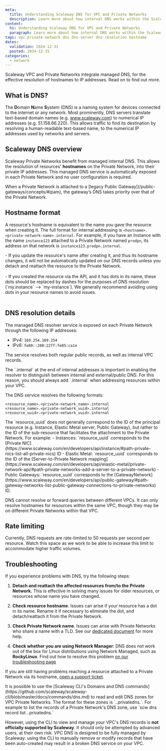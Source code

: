 ```yaml
---
meta:
  title: Understanding Scaleway DNS for VPC and Private Networks
  description: Learn more about how internal DNS works within the Scaleway ecosystem, and how to ensure your infrastructure is using DNS efficiently.
content:
  h1: Understanding Scaleway DNS for VPC and Private Networks
  paragraph: Learn more about how internal DNS works within the Scaleway ecosystem, and how to ensure your infrastructure is using DNS efficiently.
tags: vpc private-network dns dns-server dns-resolution hostname
dates:
  validation: 2024-12-31
  posted: 2024-12-31
categories:
  - network
---
```


Scaleway VPC and Private Networks integrate managed DNS, for the effective resolution of hostnames to IP addresses. Read on to find out more.

## What is DNS?

The **D**omain **N**ame **S**ystem (DNS) is a naming system for devices connected to the internet or any network. Most prominently, DNS servers translate text-based domain names (e.g. www.scaleway.com) to numerical IP addresses (e.g. 51.158.66.220). This allows traffic to find its destination by resolving a human-readable text-based name, to the numerical IP addresses used by networks and servers.

## Scaleway DNS overview

Scaleway Private Networks benefit from managed internal DNS. This allows the resolution of resources' **hostnames** on the Private Network, into their private IP addresses. This managed DNS service is automatically exposed in each Private Network and no user configuration is required.

<Message type="note">
When a Private Network is attached to a [legacy Public Gateway](/public-gateways/concepts/#ipam), the gateway’s DNS takes priority over that of the Private Network.
</Message>

## Hostname format

A resource's hostname is equivalent to the name you gave the resource when creating it. The full format for internal addressing is `<hostname>.<private-network-name>.internal`. For example, if you have an Instance with the name `instance123` attached to a Private Network named `prodpn`, its address on that network is `instance123.prodpn.internal`.

<Message type="tip">
- If you update the resource's name after creating it, and thus its hostname changes, it will not be automatically updated on our DNS records unless you detach and reattach the resource to the Private Network. <br/><br/>
- If you created the resource via the API, and it has dots in its name, these dots should be replaced by dashes for the purposes of DNS resolution (`my.instance` --> `my-instance`). We generally recommend avoiding using dots in your resource names to avoid issues.<br/><br/>
</Message>

## DNS resolution details

The managed DNS resolver service is exposed on each Private Network through the following IP addresses:

- IPv4: `169.254.169.254`
- IPv6: `fe80::200:22ff:fe05:ca1e`

The service resolves both regular public records, as well as internal VPC records.

<Message type="tip">
The `.internal` at the end of internal addresses is important in enabling the resolver to distinguish between internal and external/public DNS. For this reason, you should always add `.internal` when addressing resources within your VPC.
</Message>

The DNS service resolves the following formats:

```
<resource_name>.<private-network_name>.internal
<resource_name>.<private-network_uuid>.internal
<resource_uuid>.<private-network_uuid>.internal
```

<Message type="tip">
The `resource_uuid` does not generally correspond to the ID of the principal resource (e.g. Instance, Elastic Metal server, Public Gateway), but rather to the ID of the sub-resource that facilitates the attachment to the Private Network. For example:
- Instances: `resource_uuid` corresponds to the [Private NIC](https://www.scaleway.com/en/developers/api/instance/#path-private-nics-list-all-private-nics) ID
- Elastic Metal: `resource_uuid` corresponds to the ID of the [Server-to-Private Network mapping](https://www.scaleway.com/en/developers/api/elastic-metal/private-network-api/#path-private-networks-add-a-server-to-a-private-network)
- Public Gateways: `resource_uuid` corresponds to the [GatewayNetwork](https://www.scaleway.com/en/developers/api/public-gateway/#path-gateway-networks-list-public-gateway-connections-to-private-networks) ID.
</Message>

DNS cannot resolve or forward queries between different VPCs. It can only resolve hostnames for resources within the same VPC, though they may be on different Private Networks within that VPC.

## Rate limiting

Currently, DNS requests are rate-limited to 50 requests per second per resource. Watch this space as we work to be able to increase this limit to accommodate higher traffic volumes.

## Troubleshooting

If you experience problems with DNS, try the following steps:

1. **Detach and reattach the affected resources from/to the Private Network.** This is effective in solving many issues for older resources, or resources whose name you have changed.

2. **Check resource hostname**. Issues can arise if your resource has a dot in its name. Rename it if necessary to eliminate the dot, and detach/reattach it from the Private Network.

3. **Check Private Network name**. Issues can arise with Private Networks who share a name with a TLD. See our [dedicated document](/vpc/troubleshooting/pn-name/) for more help.

4. **Check whether you are using Network Manager**: DNS does not work out of the box for Linux distributions using Network Managed, such as **RockyLinux**. Find out how to resolve this problem [on our troubleshooting page](/vpc/troubleshooting/private-dns-dhcp-not-working/#distributions-running-network-manager)

If you are still having problems reaching a resource attached to a Private Network via its hostname, [open a support ticket](https://console.scaleway.com/support).

<Message type="important">
It is possible to use the [Scaleway CLI's Domains and DNS commands](https://github.com/scaleway/scaleway-cli/blob/master/docs/commands/dns.md) to read and edit DNS zones for VPC Private Networks. The format for these zones is `<Private_Network_ID>.<VPC_ID>.privatedns.`. For example to list the records of a Private Network's DNS zone, use `scw dns record list <Private_Network_ID>.<VPC_ID>.privatedns.`

However, using the CLI to view and manage your VPC's DNS records is **not officially supported by Scaleway**. It should only be attempted by advanced users, at their own risk. VPC DNS is designed to be fully managed by Scaleway: using the CLI to manually remove or modify records that have been auto-created may result in a broken DNS service on your VPC.
</Message>